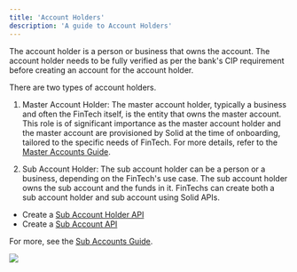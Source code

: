```yaml
---
title: 'Account Holders'
description: 'A guide to Account Holders'
---
```

The account holder is a person or business that owns the account. The account holder needs to be fully verified as per the bank's CIP requirement before creating an account for the account holder. 

There are two types of account holders.
1. Master Account Holder: The master account holder, typically a business and often the FinTech itself, is the entity that owns the master account. This role is of significant importance as the master account holder and the master account are provisioned by Solid at the time of onboarding, tailored to the specific needs of FinTech. For more details, refer to the [Master Accounts Guide](/accounts/master-accounts).

2. Sub Account Holder: The sub account holder can be a person or a business, depending on the FinTech's use case. The sub account holder owns the sub account and the funds in it. FinTechs can create both a sub account holder and sub account using Solid APIs. 
- Create a [Sub Account Holder API](/v2/api-reference/sub-account-holders/create-a-sub-account-holder)
- Create a [Sub Account API](/v2/api-reference/sub-accounts/create-a-sub-account)

For more, see the [Sub Accounts Guide](/accounts/sub-accounts).

<Frame caption="Account Holder hierarchy" type="glass">
  <img src="/images/Account-Holders.svg" />
</Frame>